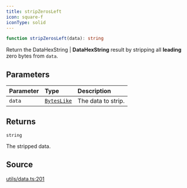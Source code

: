 ```yaml
---
title: stripZerosLeft
icon: square-f
iconType: solid
---
```


```ts
function stripZerosLeft(data): string
```

Return the DataHexString | **DataHexString** result by stripping all **leading** zero bytes from `data`.

## Parameters

| Parameter | Type | Description |
| :------ | :------ | :------ |
| `data` | [`BytesLike`](/sdk/content/type-aliases/BytesLike) | The data to strip. |

## Returns

`string`

The stripped data.

## Source

[utils/data.ts:201](https://github.com/dominant-strategies/quais.js/blob/191734f84dfad16356d604ee17f04ede3d7ccb03/src/utils/data.ts#L201)
